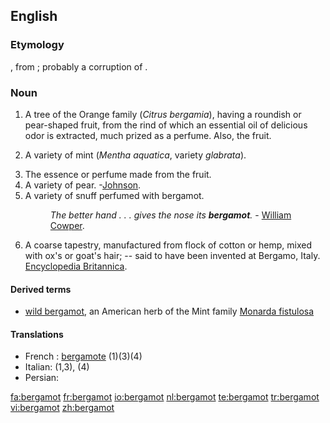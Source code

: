 ==English==

===Etymology===
{{etyl|fr}} {{term|bergamote|lang=fr}}, from {{etyl|it}} {{term|bergamotta|lang=it}}; probably a corruption of {{etyl|tr}} {{term|beg armdi||a lord's pear|lang=tr}}.

===Noun===
{{infl|en|noun}}

# {{botany}} A tree of the Orange family (''Citrus bergamia''), having a roundish or pear-shaped fruit, from the rind of which an essential oil of delicious odor is extracted, much prized as a perfume. Also, the fruit. 
# {{botany}} A variety of mint (''Mentha aquatica'', variety ''glabrata'').
# The essence or perfume made from the fruit.
# A variety of pear. -[[Johnson]].
# A variety of snuff perfumed with bergamot.
#:''The better hand . . . gives the nose its '''bergamot'''.'' - [[w:William Cowper|William Cowper]].
# A coarse tapestry, manufactured from flock of cotton or hemp, mixed with ox's or goat's hair; -- said to have been invented at Bergamo, Italy.  [[w:Encyclopedia Britannica|Encyclopedia Britannica]].

====Derived terms====
*[[wild bergamot]], an American herb of the Mint family [[Monarda fistulosa]]

====Translations====
* French : [[bergamote]] (1)(3)(4)
*Italian: {{t-|it|bergamotto|m}} (1,3), {{t-|it|bergamotta|f}} (4)
*Persian: {{t|fa|ترنج|tr=toranj|xs=Persian}}

[[fa:bergamot]]
[[fr:bergamot]]
[[io:bergamot]]
[[nl:bergamot]]
[[te:bergamot]]
[[tr:bergamot]]
[[vi:bergamot]]
[[zh:bergamot]]